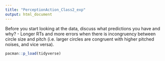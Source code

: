 ```yaml
---
title: "PerceptionAction_Class2_exp"
output: html_document
---
```


Before you start looking at the data, discuss what predictions you have and why?
 - Longer RTs and more errors when there is incongruency between circle size and pitch (i.e. larger circles are congruent with higher pitched noises, and vice versa).


```r
pacman::p_load(tidyverse)


```

